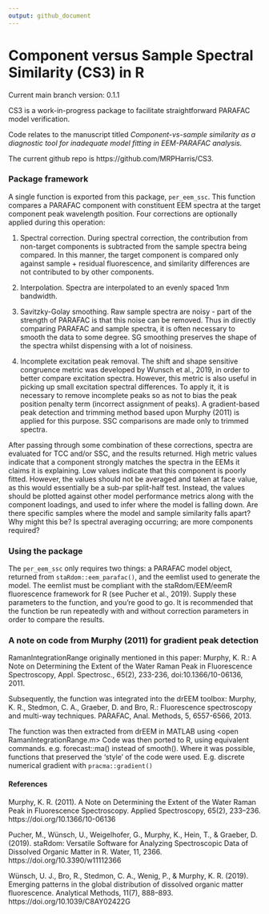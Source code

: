 ```yaml
---
output: github_document
---
```


# Component versus Sample Spectral Similarity (CS3) in R

Current main branch version: 0.1.1

CS3 is a work-in-progress package to facilitate straightforward PARAFAC model verification. 

Code relates to the manuscript titled *Component-vs-sample similarity as a diagnostic tool for inadequate model fitting in EEM-PARAFAC analysis.*

The current github repo is https://github.com/MRPHarris/CS3.

### Package framework

A single function is exported from this package, `per_eem_ssc`. This function compares a PARAFAC component with constituent EEM spectra at the target component peak wavelength position. Four corrections are optionally applied during this operation:

1) Spectral correction. During spectral correction, the contribution from non-target components is subtracted from the sample spectra being compared. In this manner, the target component is compared only against sample + residual fluorescence, and similarity differences are not contributed to by other components.

2) Interpolation. Spectra are interpolated to an evenly spaced 1nm bandwidth. 

3) Savitzky-Golay smoothing. Raw sample spectra are noisy - part of the strength of PARAFAC is that this noise can be removed. Thus in directly comparing PARAFAC and sample spectra, it is often necessary to smooth the data to some degree. SG smoothing preserves the shape of the spectra whilst dispensing with a lot of noisiness.

4) Incomplete excitation peak removal. The shift and shape sensitive congruence metric was developed by Wunsch et al., 2019, in order to better compare excitation spectra. However, this metric is also useful in picking up small excitation spectral differences. To apply it, it is necessary to remove incomplete peaks so as not to bias the peak position penalty term (incorrect assignment of peaks). A gradient-based peak detection and trimming method based upon Murphy (2011) is applied for this purpose. SSC comparisons are made only to trimmed spectra. 

After passing through some combination of these corrections, spectra are evaluated for TCC and/or SSC, and the results returned. High metric values indicate that a component strongly matches the spectra in the EEMs it claims it is explaining. Low values indicate that this component is poorly fitted. However, the values should not be averaged and taken at face value, as this would essentially be a sub-par split-half test. Instead, the values should be plotted against other model performance metrics along with the component loadings, and used to infer where the model is falling down. Are there specific samples where the model and sample similarity falls apart? Why might this be? Is spectral averaging occurring; are more components required?

### Using the package

The `per_eem_ssc` only requires two things: a PARAFAC model object, returned from `staRdom::eem_parafac()`, and the eemlist used to generate the model. The eemlist must be compliant with the staRdom/EEM/eemR fluorescence framework for R (see Pucher et al., 2019). Supply these parameters to the function, and you're good to go. It is recommended that the function be run repeatedly with and without correction parameters in order to compare the results.

### A note on code from Murphy (2011) for gradient peak detection

RamanIntegrationRange originally mentioned in this paper:
Murphy, K. R.: A Note on Determining the Extent of the Water Raman Peak in Fluorescence Spectroscopy, Appl. Spectrosc., 65(2), 233-236, doi:10.1366/10-06136, 2011.

Subsequently, the function was integrated into the drEEM toolbox:
Murphy, K. R., Stedmon, C. A., Graeber, D. and Bro, R.: Fluorescence spectroscopy and multi-way techniques. PARAFAC, Anal. Methods, 5, 6557-6566, 2013.

The function was then extracted from drEEM in MATLAB using <open RamanIntegrationRange.m>
Code was then ported to R, using equivalent commands. e.g. forecast::ma() instead of smooth(). Where it was possible, functions that preserved the 'style' of the code were used. E.g. discrete numerical gradient with `pracma::gradient()`

#### References

Murphy, K. R. (2011). A Note on Determining the Extent of the Water Raman Peak in Fluorescence Spectroscopy. Applied Spectroscopy, 65(2), 233–236. https://doi.org/10.1366/10-06136

Pucher, M., Wünsch, U., Weigelhofer, G., Murphy, K., Hein, T., & Graeber, D. (2019). staRdom: Versatile Software for Analyzing Spectroscopic Data of Dissolved Organic Matter in R. Water, 11, 2366. https://doi.org/10.3390/w11112366

Wünsch, U. J., Bro, R., Stedmon, C. A., Wenig, P., & Murphy, K. R. (2019). Emerging patterns in the global distribution of dissolved organic matter fluorescence. Analytical Methods, 11(7), 888–893. https://doi.org/10.1039/C8AY02422G
